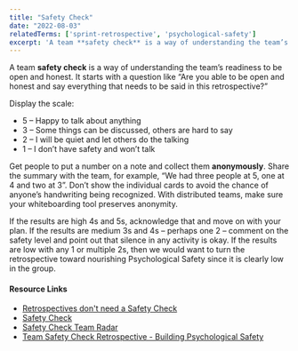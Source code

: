 ```yaml
---
title: "Safety Check"
date: "2022-08-03"
relatedTerms: ['sprint-retrospective', 'psychological-safety']
excerpt: 'A team **safety check** is a way of understanding the team’s readiness to be open and'
---
```


A team **safety check** is a way of understanding the team’s readiness to be open and honest. It starts with a question like “Are you able to be open and honest and say everything that needs to be said in this retrospective?”

Display the scale:

- 5 – Happy to talk about anything
- 3 – Some things can be discussed, others are hard to say
- 2 – I will be quiet and let others do the talking
- 1 – I don’t have safety and won’t talk

Get people to put a number on a note and collect them **anonymously**. Share the summary with the team, for example, “We had three people at 5, one at 4 and two at 3”. Don’t show the individual cards to avoid the chance of anyone’s handwriting being recognized. With distributed teams, make sure your whiteboarding tool preserves anonymity.

If the results are high 4s and 5s, acknowledge that and move on with your plan. If the results are medium 3s and 4s – perhaps one 2 – comment on the safety level and point out that silence in any activity is okay. If the results are low with any 1 or multiple 2s, then we would want to turn the retrospective toward nourishing Psychological Safety since it is clearly low in the group.

#### Resource Links

- [Retrospectives don't need a Safety Check](https://www.linkedin.com/pulse/retrospectives-dont-need-safety-check-vishal-prasad/)
- [Safety Check](https://www.funretrospectives.com/safety-check/)
- [Safety Check Team Radar](https://www.retrium.com/retrospective-techniques/safety-check-team-radar)
- [Team Safety Check Retrospective - Building Psychological Safety](https://www.andycleff.com/2018/02/team-safety-check-retrospective/)

